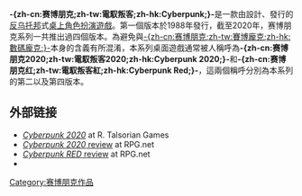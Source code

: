 {{Expand language|1=en|time=2020-12-11T16:46:02+00:00}}
{{noteTA
| G1=Games
| G2=IT
| T=zh-cn:赛博朋克 (角色扮演游戏);zh-tw:電馭叛客 (角色扮演遊戲);zh-hk:Cyberpunk (角色扮演遊戲);
}}
{{Infobox game
|title=-{zh-cn:赛博朋克<br>Cyberpunk;zh-tw:電馭叛客<br>Cyberpunk;zh-hk:Cyberpunk;}-
|designer={{link-en|迈克·蓬施密斯|Mike Pondsmith}}
|publisher={{link-en|R. Talsorian Games}}
|date=1988 (第一版)<br />1990 (Cyberpunk 2020)<br />2005 (Cyberpunk V3.0)<br />2020 (Cyberpunk Red)
|system={{link-en|聯鎖系統|Interlock System}}
|genre= [[角色扮演游戏|角色扮演游戏]]、[[赛博朋克|-{zh-cn:赛博朋克;zh-tw:賽博龐克;zh-hk:數碼龐克;}-]]
|footnotes=
|web=[https://rtalsoriangames.com/ rtalsoriangames.com]
}}
'''-{zh-cn:赛博朋克;zh-tw:電馭叛客;zh-hk:Cyberpunk;}-'''是一款由{{link-en|迈克·蓬施密斯|Mike Pondsmith}}設計、{{link-en|R.Talsorian Games}}發行的[[反乌托邦|反乌托邦]]式[[桌上角色扮演遊戲|桌上角色扮演遊戲]]。第一個版本於1988年發行，截至2020年，赛博朋克系列一共推出過四個版本。為避免與[[赛博朋克|-{zh-cn:赛博朋克;zh-tw:賽博龐克;zh-hk:數碼龐克;}-]]本身的含義有所混淆，本系列桌面遊戲通常被人稱呼為'''-{zh-cn:赛博朋克2020;zh-tw:電馭叛客2020;zh-hk:Cyberpunk 2020;}-'''和'''-{zh-cn:赛博朋克红;zh-tw:電馭叛客紅;zh-hk:Cyberpunk Red;}-'''，這兩個稱呼分別為本系列的第二以及第四版本。

== 外部链接 ==
* [https://talsorianstore.com/collections/cyberpunk ''Cyberpunk 2020''] {{Wayback|url=https://talsorianstore.com/collections/cyberpunk |date=20210413194723 }} at R. Talsorian Games
* [http://www.rpg.net/reviews/archive/12/12305.phtml ''Cyberpunk 2020'' review] {{Wayback|url=http://www.rpg.net/reviews/archive/12/12305.phtml |date=20070930030505 }} at RPG.net
* [https://www.rpg.net/reviews/archive/18/18843.phtml ''Cyberpunk RED'' review] {{Wayback|url=https://www.rpg.net/reviews/archive/18/18843.phtml |date=20210413194913 }} at RPG.net
* {{Cite web|title=The Role-Playing Game That Predicted the Future|url=https://www.theatlantic.com/magazine/archive/2020/12/mike-pondsmith-cyberpunk-2077/616924/|author=Darryn King|date=November 14, 2020|publisher=The Atlantic|access-date=2020-12-11|archive-date=2021-04-24|archive-url=https://web.archive.org/web/20210424201620/https://www.theatlantic.com/magazine/archive/2020/12/mike-pondsmith-cyberpunk-2077/616924/|dead-url=no}}

[[Category:赛博朋克作品|Category:赛博朋克作品]]